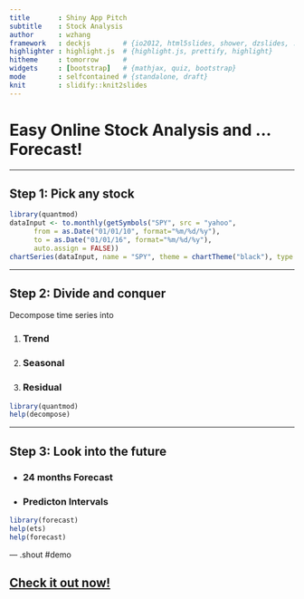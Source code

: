 ```yaml
---
title       : Shiny App Pitch 
subtitle    : Stock Analysis
author      : wzhang
framework   : deckjs        # {io2012, html5slides, shower, dzslides, ...}
highlighter : highlight.js  # {highlight.js, prettify, highlight}
hitheme     : tomorrow      # 
widgets     : [bootstrap]   # {mathjax, quiz, bootstrap}
mode        : selfcontained # {standalone, draft}
knit        : slidify::knit2slides
---
```


# Easy Online Stock Analysis and ... Forecast!

---

## Step 1: Pick any stock

```r
library(quantmod)
dataInput <- to.monthly(getSymbols("SPY", src = "yahoo",
      from = as.Date("01/01/10", format="%m/%d/%y"),
      to = as.Date("01/01/16", format="%m/%d/%y"),
      auto.assign = FALSE))
chartSeries(dataInput, name = "SPY", theme = chartTheme("black"), type = "candlesticks", TA=NULL)
```

--- 

## Step 2: Divide and conquer

Decompose time series into

1. <h3>Trend</h3>
2. <h3>Seasonal</h3>
3. <h3>Residual</h3>

```r
library(quantmod)
help(decompose)
```

--- 


## Step 3: Look into the future

- <h3>24 months Forecast</h3>
- <h3>Predicton Intervals</h3>

```r
library(forecast)
help(ets)
help(forecast)
```

--- .shout #demo

## [Check it out now!](http://112.74.207.21:8888/) 

